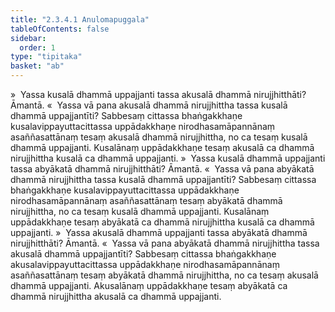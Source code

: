 ```yaml
---
title: "2.3.4.1 Anulomapuggala"
tableOfContents: false
sidebar:
  order: 1
type: "tipitaka"
basket: "ab"
---
```



<DynamicBreadcrumb />

<Division number="199">

<Paragraph number="838">
»  Yassa kusalā dhammā uppajjanti tassa akusalā dhammā nirujjhitthāti? Āmantā.
</Paragraph>

<Paragraph number="839">
«  Yassa vā pana akusalā dhammā nirujjhittha tassa kusalā dhammā uppajjantīti?
</Paragraph>

<Paragraph number="840">
Sabbesaṃ cittassa bhaṅgakkhaṇe kusalavippayuttacittassa uppādakkhaṇe nirodhasamāpannānaṃ asaññasattānaṃ tesaṃ akusalā dhammā nirujjhittha, no ca tesaṃ kusalā dhammā uppajjanti. Kusalānaṃ uppādakkhaṇe tesaṃ akusalā ca dhammā nirujjhittha kusalā ca dhammā uppajjanti.
</Paragraph>

<Paragraph number="841">
»  Yassa kusalā dhammā uppajjanti tassa abyākatā dhammā nirujjhitthāti? Āmantā.
</Paragraph>

<Paragraph number="842">
«  Yassa vā pana abyākatā dhammā nirujjhittha tassa kusalā dhammā uppajjantīti?
</Paragraph>

<Paragraph number="843">
Sabbesaṃ cittassa bhaṅgakkhaṇe kusalavippayuttacittassa uppādakkhaṇe nirodhasamāpannānaṃ asaññasattānaṃ tesaṃ abyākatā dhammā nirujjhittha, no ca tesaṃ kusalā dhammā uppajjanti. Kusalānaṃ uppādakkhaṇe tesaṃ abyākatā ca dhammā nirujjhittha kusalā ca dhammā uppajjanti.
</Paragraph>

</Division>
<Division number="200">

<Paragraph number="844">
»  Yassa akusalā dhammā uppajjanti tassa abyākatā dhammā nirujjhitthāti? Āmantā.
</Paragraph>

<Paragraph number="845">
«  Yassa vā pana abyākatā dhammā nirujjhittha tassa akusalā dhammā uppajjantīti?
</Paragraph>

<Paragraph number="846">
Sabbesaṃ cittassa bhaṅgakkhaṇe akusalavippayuttacittassa uppādakkhaṇe nirodhasamāpannānaṃ asaññasattānaṃ tesaṃ abyākatā dhammā nirujjhittha, no ca tesaṃ akusalā dhammā uppajjanti. Akusalānaṃ uppādakkhaṇe tesaṃ abyākatā ca dhammā nirujjhittha akusalā ca dhammā uppajjanti.
</Paragraph>
</Division>